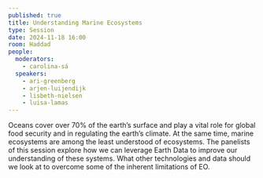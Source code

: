 ```yaml
---
published: true
title: Understanding Marine Ecosystems
type: Session
date: 2024-11-18 16:00
room: Haddad
people:
  moderators:
    - carolina-sá 
  speakers:
    - ari-greenberg
    - arjen-luijendijk
    - lisbeth-nielsen
    - luisa-lamas
---
```

Oceans cover over 70% of the earth’s surface and play a vital role for global food security and in regulating the earth’s climate. At the same time, marine ecosystems are among the least understood of ecosystems. The panelists of this session explore how we can leverage Earth Data to improve our understanding of these systems. What other technologies and data should we look at to overcome some of the inherent limitations of EO.